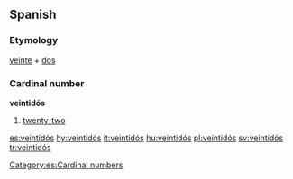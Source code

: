 ==Spanish==

===Etymology===
[[veinte]] + [[dos]]

===Cardinal number===
'''veintidós'''

# [[twenty-two]]

[[Category:es:Cardinal numbers]]

[[es:veintidós]]
[[hy:veintidós]]
[[it:veintidós]]
[[hu:veintidós]]
[[pl:veintidós]]
[[sv:veintidós]]
[[tr:veintidós]]